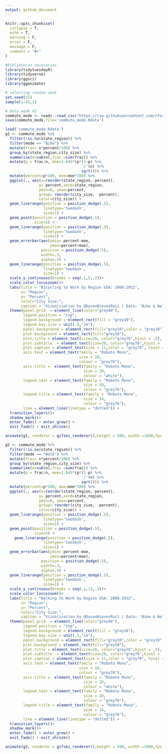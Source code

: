 ```yaml
---
output: github_document
---
```


<!-- README.md is generated from README.Rmd. Please edit that file -->

```r
knitr::opts_chunk$set(
  collapse = T,
  echo = T,
  warning = F,
  error = F,
  message = F,
  comment = "#>"
)
```


```r
#Bibliotecas necesarias
library(tidytuesdayR)
library(tidyverse)
library(ggsci)
library(gganimate)
```

```r
# selecting random week
set.seed(31)
sample(1:45,1)
```

```r
# Data week 45
commute_mode <- readr::read_csv("https://raw.githubusercontent.com/rfordatascience/tidytuesday/master/data/2019/2019-11-05/commute.csv") 
save(commute_mode,file='commute_mode.Rdata')
```


```r
load('commute_mode.Rdata')
g1 <- commute_mode %>% 
  filter(!is.na(state_region)) %>% 
  filter(mode == "Bike") %>% 
  mutate(frac= n*percent/100) %>% 
  group_by(state_region,city_size) %>% 
  summarise(n=sum(n),frac =sum(frac)) %>% 
  mutate(p = frac/n, moe=1.645*(p*(1-p) %>%
                                  '/'(n) %>% 
                                  sqrt())) %>% 
  mutate(percent=p*100, moe=moe*100) %>% 
  ggplot(., aes(x=reorder(state_region,-percent), 
               y= percent,xend=state_region, 
               ymin=0, ymax=percent, 
               group= reorder(city_size, -percent),
               color=city_size)) +
  geom_linerange(position = position_dodge(.5),
                 linetype='twodash',
                 size=1) +
  geom_point(position = position_dodge(.5),
             size=5) +
  geom_linerange(position = position_dodge(.5),
                 linetype='twodash',
                 size=1) +
  geom_errorbar(aes(ymin= percent-moe, 
                    ymax=percent+moe),
                position = position_dodge(.5),
                width=.3,
                alpha=.5) +
  geom_linerange(position = position_dodge(.5),
                 linetype='twodash',
                 size=1) +
  scale_y_continuous(breaks = seq(.1,5,.2))+
  scale_color_locuszoom()+
  labs(title = "Bicycling to Work by Region USA: 2008:2012",
       x= "Region",
       y= "Percent",
       color="City Size:",
       caption = "Vizualization by @DuvanNievesRui1 | Data: 'Bike & Walk Commutes' • ACS")+
  theme(panel.grid  = element_line(color="grey40"),
        legend.position = "top",
        legend.background = element_rect(fill = "grey10"),
        legend.key.size = unit(.5,"cm"),
        panel.background = element_rect(fill="grey10",color = "grey10"),
        plot.background = element_rect(fill="grey10"),
        plot.title = element_text(size=28, color="grey76",hjust = .5),
        plot.subtitle  = element_text(size=20, color="grey76",hjust = .5),
        plot.caption = element_text(size = 11,color = "grey76", hjust = .99),
        axis.text = element_text(family = "Roboto Mono",
                                 size = 10,
                                 colour = "grey76"),
        axis.title =  element_text(family = "Roboto Mono",
                                   size = 20,
                                   colour = "white"),
        legend.text = element_text(family = "Roboto Mono",
                                   size = 10,
                                   colour = "grey76"),
        legend.title = element_text(family = "Roboto Mono",
                                   size = 14,
                                   colour = "grey76"),
        line = element_line(linetype = "dotted")) +
  transition_layers()+
  shadow_mark()+
  enter_fade() + enter_grow() +
  exit_fade() + exit_shrink()

animate(g1, renderer = gifski_renderer(),height = 500, width =1000,fps = 10)
```


```r
g2 <- commute_mode %>% 
  filter(!is.na(state_region)) %>% 
  filter(mode == "Walk") %>% 
  mutate(frac= n*percent/100) %>% 
  group_by(state_region,city_size) %>% 
  summarise(n=sum(n),frac =sum(frac)) %>% 
  mutate(p = frac/n, moe=1.645*(p*(1-p) %>%
                                  '/'(n) %>% 
                                  sqrt())) %>% 
  mutate(percent=p*100, moe=moe*100) %>% 
  ggplot(., aes(x=reorder(state_region,-percent), 
               y= percent,xend=state_region, 
               ymin=0, ymax=percent, 
               group= reorder(city_size, -percent),
               color=city_size)) +
  geom_linerange(position = position_dodge(.5),
                 linetype='twodash',
                 size=1) +
  geom_point(position = position_dodge(.5),
             size=5) +
    geom_linerange(position = position_dodge(.5),
                 linetype='twodash',
                 size=1) +
  geom_errorbar(aes(ymin= percent-moe, 
                    ymax=percent+moe),
                position = position_dodge(.5),
                width=.3,
                alpha=.5) +
  geom_linerange(position = position_dodge(.5),
                 linetype='twodash',
                 size=1) +
  scale_y_continuous(breaks = seq(.1,13,.3))+
  scale_color_locuszoom()+
  labs(title = "Walking to Work by Region USA: 2008-2012",
       x= "Region",
       y= "Percent",
       color="City Size:",
       caption = "Vizualization by @DuvanNievesRui1 | Data: 'Bike & Walk Commutes' • ACS")+
  theme(panel.grid  = element_line(color="grey40"),
        legend.position = "top",
        legend.background = element_rect(fill = "grey10"),
        legend.key.size = unit(.5,"cm"),
        panel.background = element_rect(fill="grey10",color = "grey10"),
        plot.background = element_rect(fill="grey10"),
        plot.title = element_text(size=28, color="grey76",hjust = .5),
        plot.subtitle  = element_text(size=20, color="grey76",hjust = .5),
        plot.caption = element_text(size = 11,color = "grey76", hjust = .99),
        axis.text = element_text(family = "Roboto Mono",
                                 size = 10,
                                 colour = "grey76"),
        axis.title =  element_text(family = "Roboto Mono",
                                   size = 20,
                                   colour = "white"),
        legend.text = element_text(family = "Roboto Mono",
                                   size = 10,
                                   colour = "grey76"),
        legend.title = element_text(family = "Roboto Mono",
                                   size = 14,
                                   colour = "grey76"),
        line = element_line(linetype = "dotted")) +
  transition_layers()+
  shadow_mark()+
  enter_fade() + enter_grow() +
  exit_fade() + exit_shrink()

animate(g2, renderer = gifski_renderer(),height = 500, width =1000,fps = 10)
```



